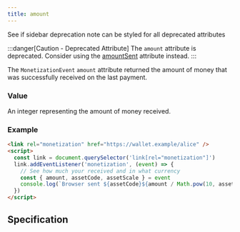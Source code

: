 ```yaml
---
title: amount
---
```



<div class="draft"><div class="title">See if sidebar deprecation note can be styled for all deprecated attributes</div></div>

:::danger[Caution - Deprecated Attribute]
The `amount` attribute is deprecated. Consider using the [amountSent](../amountsent/) attribute instead.
:::

The `MonetizationEvent` `amount` attribute returned the amount of money that was successfully received on the last payment.

### Value

An integer representing the amount of money received.

### Example

```html
<link rel="monetization" href="https://wallet.example/alice" />
<script>
  const link = document.querySelector('link[rel="monetization"]')
  link.addEventListener('monetization', (event) => {
    // See how much your received and in what currency
    const { amount, assetCode, assetScale } = event
    console.log(`Browser sent ${assetCode}${amount / Math.pow(10, assetScale)}.`)
  })
</script>
```

## Specification

<Specifications link="amount-attribute-deprecated"></Specifications>